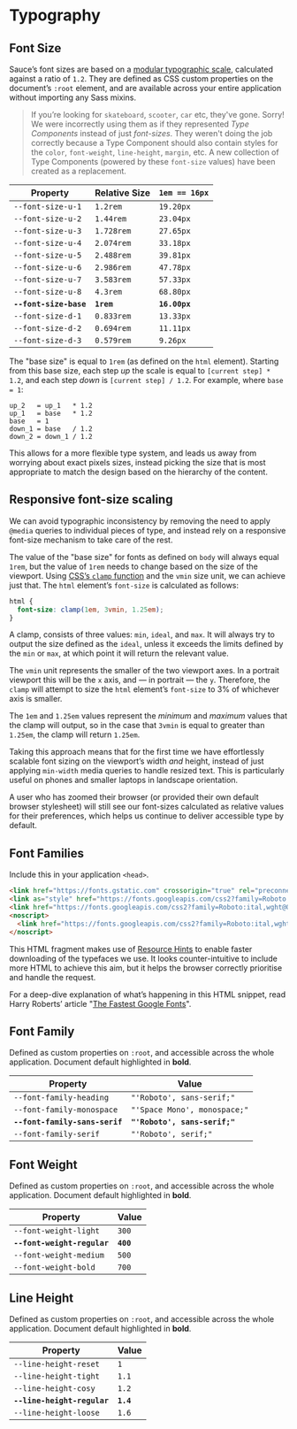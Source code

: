 
<Meta title="Styles/Typography" />

# Typography

## Font Size

Sauce’s font sizes are based on a [modular typographic scale](https://www.modularscale.com/?16&px&1.2), calculated against a ratio of `1.2`. They are defined as CSS custom properties on the document’s `:root` element, and are available across your entire application without importing any Sass mixins.

> If you’re looking for `skateboard`, `scooter`, `car` etc, they've gone. Sorry! We were incorrectly using them as if they represented *Type Components* instead of just *font-sizes*. They weren't doing the job correctly because a Type Component should also contain styles for the `color`, `font-weight`, `line-height`, `margin`, etc. A new collection of Type Components (powered by these `font-size` values) have been created as a replacement.

| Property               | Relative Size | `1em == 16px` |
| ---------------------- | ------------- | ------------- |
| `--font-size-u-1`      | `1.2rem`      | `19.20px`     |
| `--font-size-u-2`      | `1.44rem`     | `23.04px`     |
| `--font-size-u-3`      | `1.728rem`    | `27.65px`     |
| `--font-size-u-4`      | `2.074rem`    | `33.18px`     |
| `--font-size-u-5`      | `2.488rem`    | `39.81px`     |
| `--font-size-u-6`      | `2.986rem`    | `47.78px`     |
| `--font-size-u-7`      | `3.583rem`    | `57.33px`     |
| `--font-size-u-8`      | `4.3rem`      | `68.80px`     |
| **`--font-size-base`** | **`1rem`**    | **`16.00px`** |
| `--font-size-d-1`      | `0.833rem`    | `13.33px`     |
| `--font-size-d-2`      | `0.694rem`    | `11.11px`     |
| `--font-size-d-3`      | `0.579rem`    | `9.26px`      |

The "base size" is equal to `1rem` (as defined on the `html` element). Starting from this base size, each step *up* the scale is equal to `[current step] * 1.2`, and each step *down* is `[current step] / 1.2`. For example, where `base = 1`:

```
up_2   = up_1   * 1.2
up_1   = base   * 1.2
base   = 1
down_1 = base   / 1.2
down_2 = down_1 / 1.2
```

This allows for a more flexible type system, and leads us away from worrying about exact pixels sizes, instead picking the size that is most appropriate to match the design based on the hierarchy of the content.

## Responsive font-size scaling

We can avoid typographic inconsistency by removing the need to apply `@media` queries to individual pieces of type, and instead rely on a responsive font-size mechanism to take care of the rest.

The value of the "base size" for fonts as defined on `body` will always equal `1rem`, but the value of `1rem` needs to change based on the size of the viewport. Using [CSS’s `clamp` function](https://developer.mozilla.org/en-US/docs/Web/CSS/clamp) and the `vmin` size unit, we can achieve just that. The `html` element’s `font-size` is calculated as follows:

```css
html {
  font-size: clamp(1em, 3vmin, 1.25em);
}
```

A clamp, consists of three values: `min`, `ideal`, and `max`. It will always try to output the size defined as the `ideal`, unless it exceeds the limits defined by the `min` or `max`, at which point it will return the relevant value.

The `vmin` unit represents the smaller of the two viewport axes. In a portrait viewport this will be the `x` axis, and — in portrait — the `y`. Therefore, the `clamp` will attempt to size the `html` element’s `font-size` to 3% of whichever axis is smaller.

The `1em` and `1.25em` values represent the *minimum* and *maximum* values that the clamp will output, so in the case that `3vmin` is equal to greater than `1.25em`, the clamp will return `1.25em`.

Taking this approach means that for the first time we have effortlessly scalable font sizing on the viewport’s width *and* height, instead of just applying `min-width` media queries to handle resized text. This is particularly useful on phones and smaller laptops in landscape orientation.

A user who has zoomed their browser (or provided their own default browser stylesheet) will still see our font-sizes calculated as relative values for their preferences, which helps us continue to deliver accessible type by default.

## Font Families

Include this in your application `<head>`.

```html
<link href="https://fonts.gstatic.com" crossorigin="true" rel="preconnect" />
<link as="style" href="https://fonts.googleapis.com/css2?family=Roboto:ital,wght@0,400;0,500;0,700;1,400;1,500&amp;family=Roboto+Slab:wght@400;700&amp;family=Space+Mono&amp;display=swap" rel="preload" />
<link href="https://fonts.googleapis.com/css2?family=Roboto:ital,wght@0,400;0,500;0,700;1,400;1,500&amp;family=Roboto+Slab:wght@400;700&amp;family=Space+Mono&amp;display=swap" media="print" onload="this.media=&quot;all&quot;" rel="stylesheet" />
<noscript>
  <link href="https://fonts.googleapis.com/css2?family=Roboto:ital,wght@0,400;0,500;0,700;1,400;1,500&amp;family=Roboto+Slab:wght@400;700&amp;family=Space+Mono&amp;display=swap" rel="stylesheet" />
</noscript>
```

This HTML fragment makes use of [Resource Hints](https://www.w3.org/TR/resource-hints/) to enable faster downloading of the typefaces we use. It looks counter-intuitive to include more HTML to achieve this aim, but it helps the browser correctly prioritise and handle the request.

For a deep-dive explanation of what’s happening in this HTML snippet, read Harry Roberts’ article "[The Fastest Google Fonts](https://csswizardry.com/2020/05/the-fastest-google-fonts/)".

## Font Family

Defined as custom properties on `:root`, and accessible across the whole application. Document default highlighted in <b>bold</b>.

| Property                       | Value                         |
| ------------------------------ | ----------------------------- |
| `--font-family-heading`        | `"'Roboto', sans-serif;"`     |
| `--font-family-monospace`      | `"'Space Mono', monospace;"`  |
| **`--font-family-sans-serif`** | **`"'Roboto', sans-serif;"`** |
| `--font-family-serif`          | `"'Roboto', serif;"`          |

## Font Weight

Defined as custom properties on `:root`, and accessible across the whole application. Document default highlighted in <b>bold</b>.

| Property                    | Value     |
| --------------------------- | --------- |
| `--font-weight-light`       | `300`     |
| **`--font-weight-regular`** | **`400`** |
| `--font-weight-medium`      | `500`     |
| `--font-weight-bold`        | `700`     |

## Line Height

Defined as custom properties on `:root`, and accessible across the whole application. Document default highlighted in <b>bold</b>.

| Property                    | Value     |
| --------------------------- | --------- |
| `--line-height-reset`       | `1`       |
| `--line-height-tight`       | `1.1`     |
| `--line-height-cosy`        | `1.2`     |
| **`--line-height-regular`** | **`1.4`** |
| `--line-height-loose`       | `1.6`     |

